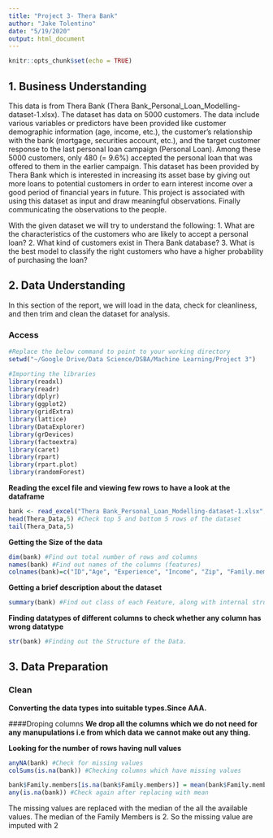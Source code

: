 ```yaml
---
title: "Project 3- Thera Bank"
author: "Jake Tolentino"
date: "5/19/2020"
output: html_document
---
```


```r
knitr::opts_chunk$set(echo = TRUE)
```

## 1. Business Understanding

This data is from Thera Bank (Thera Bank_Personal_Loan_Modelling-dataset-1.xlsx). The dataset has data on 5000 customers. The data include various variables or predictors have been provided like customer demographic information (age, income, etc.), the customer's relationship with the bank (mortgage, securities account, etc.), and the target customer response to the last personal loan campaign (Personal Loan). Among these 5000 customers, only 480 (= 9.6%) accepted the personal loan that was offered to them in the earlier campaign. This dataset has been provided by Thera Bank which is interested in increasing its asset base by giving out more loans to potential customers in order to earn interest income over a good period of financial years in future. This project is associated with using this dataset as input and draw meaningful observations. Finally communicating the observations to the people.

With the given dataset we will try to understand the following:
1. What are the characteristics of the customers who are likely to accept a personal loan? 
2. What kind of customers exist in Thera Bank database?
3. What is the best model to classify the right customers who have a higher probability of purchasing the loan?


## 2. Data Understanding

In this section of the report, we will load in the data, check for cleanliness, and then trim and clean the dataset for analysis.

### Access
```r
#Replace the below command to point to your working directory
setwd("~/Google Drive/Data Science/DSBA/Machine Learning/Project 3")
```

```r
#Importing the libraries
library(readxl)
library(readr)
library(dplyr)
library(ggplot2)
library(gridExtra)
library(lattice)
library(DataExplorer)
library(grDevices)
library(factoextra)
library(caret)
library(rpart)
library(rpart.plot)
library(randomForest)
```

**Reading the excel file and viewing few rows to have a look at the dataframe**
```r
bank <- read_excel("Thera Bank_Personal_Loan_Modelling-dataset-1.xlsx", sheet = "Bank_Personal_Loan_Modelling") #Loading the data in R
head(Thera_Data,5) #Check top 5 and bottom 5 rows of the dataset 
tail(Thera_Data,5)
```

**Getting the Size of the data**
```r
dim(bank) #Find out total number of rows and columns 
names(bank) #Find out names of the columns (features) 
colnames(bank)=c("ID","Age", "Experience", "Income", "Zip", "Family.members", "CCAvg", "Education", "Mortgage","Personal.Loan", "Securities.Account", "CD.Account", "Online", "CreditCard")
```

**Getting a brief description about the dataset**
```r
summary(bank) #Find out class of each Feature, along with internal structure 
```

**Finding datatypes of different columns to check whether any column has wrong datatype**
```r
str(bank) #Finding out the Structure of the Data.
```

## 3. Data Preparation
### Clean
**Converting the data types into suitable types.Since AAA.**


####Droping columns
**We drop all the columns which we do not need for any manupulations i.e from which data we cannot make out any thing.**


**Looking for the number of rows having null values**
```r
anyNA(bank) #Check for missing values 
colSums(is.na(bank)) #Checking columns which have missing values
```

```r
bank$Family.members[is.na(bank$Family.members)] = mean(bank$Family.members, na.rm = T)
any(is.na(bank)) #Check again after replacing with mean
```

The missing values are replaced with the median of the all the available values.
The median of the Family Members is 2. So the missing value are imputed with 2

